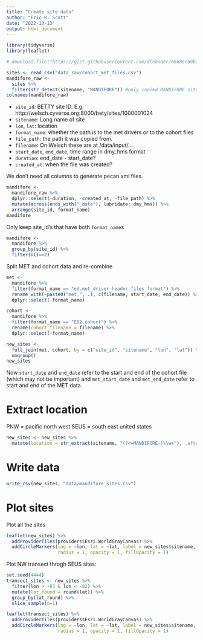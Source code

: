 ```yaml
---
title: "Create site data"
author: "Eric R. Scott"
date: "2022-10-13"
output: html_document
---
```


```r
library(tidyverse)
library(leaflet)
```


```r
# download.file("https://gist.githubusercontent.com/dlebauer/66686e60bac92535585ddf7a0dfaeae2/raw/fb3f9c9a625f4a9e79221fe36906e3b7afae5f8c/cohort_met_files.csv", "data_raw/cohort_met_files.csv")

sites <- read_csv("data_raw/cohort_met_files.csv")
mandifore_raw <- 
  sites %>%
  filter(str_detect(sitename, "MANDIFORE")) #only copied MANDIFORE sites
colnames(mandifore_raw)
```

- `site_id`: BETTY site ID.  E.g. http://welsch.cyverse.org:8000/bety/sites/1000001024
- `sitename`: Long name of site
- `lon`, `lat`: location
- `format_name`: whether the path is to the met drivers or to the cohort files
- `file_path`: the path it was copied from. 
- `filename`: On Welsch these are at /data/input/...
- `start_date`, `end_date`, time range in dmy_hms format
- `duration`: end_date - start_date?
- `created_at`: when the file was created?

We don't need all columns to generate pecan.xml files.

```r
mandifore <- 
  mandifore_raw %>% 
  dplyr::select(-duration, -created_at, -file_path) %>% 
  mutate(across(ends_with("_date"), lubridate::dmy_hms)) %>% 
  arrange(site_id, format_name)
mandifore
```

Only keep site_id's that have both `format_name`s

```r
mandifore <- 
  mandifore %>%
  group_by(site_id) %>%
  filter(n()==2)
```

Split MET and cohort data and re-combine

```r
met <-
  mandifore %>% 
  filter(format_name == "ed.met_driver_header files format") %>% 
  rename_with(~paste0("met_", .), c(filename, start_date, end_date)) %>% 
  dplyr::select(-format_name)

cohort <- 
  mandifore %>% 
  filter(format_name == "ED2.cohort") %>% 
  rename(cohort_filename = filename) %>% 
  dplyr::select(-format_name)

new_sites <- 
  full_join(met, cohort, by = c("site_id", "sitename", "lon", "lat")) %>% 
  ungroup()
new_sites
```

Now `start_date` and `end_date` refer to the start and end of the cohort file (which may not be important) and `met_start_date` and `met_end_date` refer to start and end of the MET data.

# Extract location

PNW = pacific north west
SEUS = south east united states

```r
new_sites <- new_sites %>% 
  mutate(location = str_extract(sitename, "(?<=MANDIFORE-)\\w+"), .after = sitename) 
```


# Write data


```r
write_csv(new_sites, "data/mandifore_sites.csv")
```


# Plot sites

Plot all the sites

```r
leaflet(new_sites) %>% 
  addProviderTiles(providers$Esri.WorldGrayCanvas) %>% 
  addCircleMarkers(lng = ~lon, lat = ~lat, label = new_sites$sitename, 
                   radius = 1, opacity = 1, fillOpacity = 1)
```

Plot NW transect throgh SEUS sites:

```r
set.seed(4444)
transect_sites <- new_sites %>% 
  filter(lon > -83 & lon < -82) %>% 
  mutate(lat_round = round(lat)) %>% 
  group_by(lat_round) %>% 
  slice_sample(n=1)

leaflet(transect_sites) %>% 
  addProviderTiles(providers$Esri.WorldGrayCanvas) %>% 
  addCircleMarkers(lng = ~lon, lat = ~lat, label = new_sites$sitename, 
                   radius = 1, opacity = 1, fillOpacity = 1)
```

